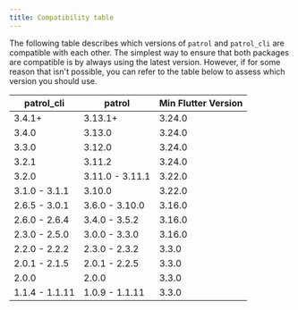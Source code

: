 ```yaml
---
title: Compatibility table
---
```


The following table describes which versions of `patrol`
and `patrol_cli` are compatible with each other.
The simplest way to ensure that both packages are compatible
is by always using the latest version. However,
if for some reason that isn't possible, you can refer to 
the table below to assess which version you should use.

|   patrol_cli   |     patrol     | Min Flutter Version |
| -------------- | -------------- | ------------------- |
| 3.4.1+         | 3.13.1+        | 3.24.0              |
| 3.4.0          | 3.13.0         | 3.24.0              |
| 3.3.0          | 3.12.0         | 3.24.0              |
| 3.2.1          | 3.11.2         | 3.24.0              |
| 3.2.0          | 3.11.0 - 3.11.1| 3.22.0              |
| 3.1.0 - 3.1.1  | 3.10.0         | 3.22.0              |
| 2.6.5 - 3.0.1  | 3.6.0 - 3.10.0 | 3.16.0              |
| 2.6.0 - 2.6.4  | 3.4.0 - 3.5.2  | 3.16.0              |
| 2.3.0 - 2.5.0  | 3.0.0 - 3.3.0  | 3.16.0              |
| 2.2.0 - 2.2.2  | 2.3.0 - 2.3.2  | 3.3.0               |
| 2.0.1 - 2.1.5  | 2.0.1 - 2.2.5  | 3.3.0               |
| 2.0.0          | 2.0.0          | 3.3.0               |
| 1.1.4 - 1.1.11 | 1.0.9 - 1.1.11 | 3.3.0               |
